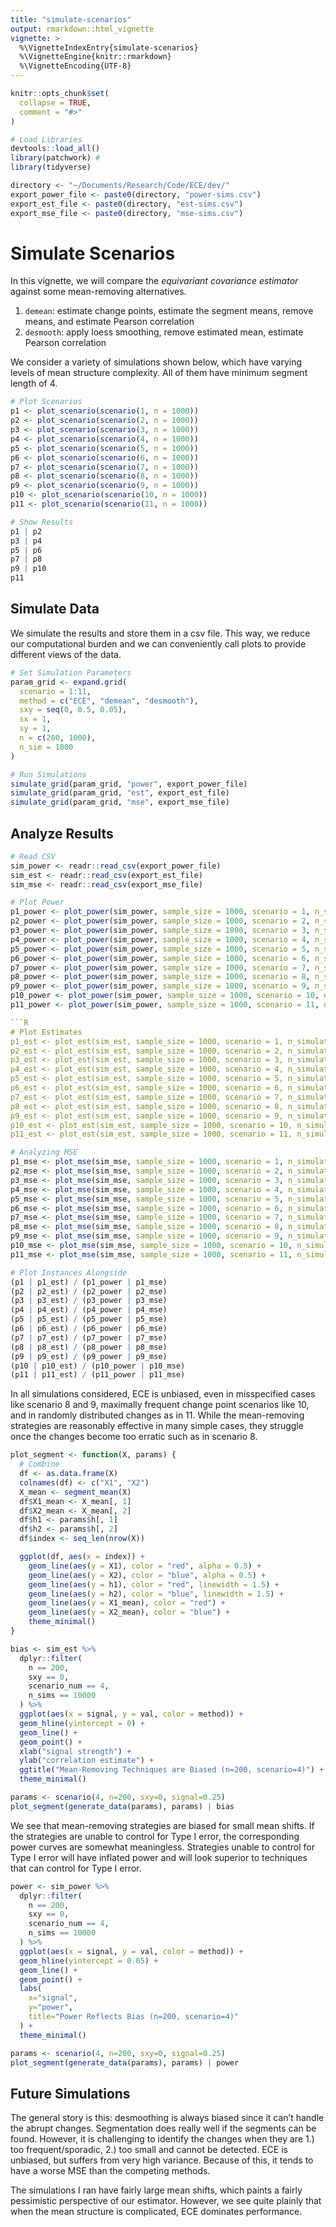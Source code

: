 ```yaml
---
title: "simulate-scenarios"
output: rmarkdown::html_vignette
vignette: >
  %\VignetteIndexEntry{simulate-scenarios}
  %\VignetteEngine{knitr::rmarkdown}
  %\VignetteEncoding{UTF-8}
---
```


```r
knitr::opts_chunk$set(
  collapse = TRUE,
  comment = "#>"
)
```

```r
# Load Libraries
devtools::load_all()
library(patchwork) #
library(tidyverse)

directory <- "~/Documents/Research/Code/ECE/dev/"
export_power_file <- paste0(directory, "power-sims.csv")
export_est_file <- paste0(directory, "est-sims.csv")
export_mse_file <- paste0(directory, "mse-sims.csv")
```

# Simulate Scenarios
In this vignette, we will compare the _equivariant covariance estimator_ against some mean-removing alternatives. 

1. `demean`: estimate change points, estimate the segment means, remove means, and estimate Pearson correlation
2. `desmooth`: apply loess smoothing, remove estimated mean, estimate Pearson correlation

We consider a variety of simulations shown below, which have varying levels of mean structure complexity. All of them have minimum segment length of 4. 

```R
# Plot Scenarios
p1 <- plot_scenario(scenario(1, n = 1000))
p2 <- plot_scenario(scenario(2, n = 1000))
p3 <- plot_scenario(scenario(3, n = 1000))
p4 <- plot_scenario(scenario(4, n = 1000))
p5 <- plot_scenario(scenario(5, n = 1000))
p6 <- plot_scenario(scenario(6, n = 1000))
p7 <- plot_scenario(scenario(7, n = 1000))
p8 <- plot_scenario(scenario(8, n = 1000))
p9 <- plot_scenario(scenario(9, n = 1000))
p10 <- plot_scenario(scenario(10, n = 1000))
p11 <- plot_scenario(scenario(11, n = 1000))

# Show Results
p1 | p2
p3 | p4
p5 | p6
p7 | p8
p9 | p10
p11
```

## Simulate Data

We simulate the results and store them in a csv file. This way, we reduce our computational burden and we can conveniently call plots to provide different views of the data. 

```R
# Set Simulation Parameters
param_grid <- expand.grid(
  scenario = 1:11,
  method = c("ECE", "demean", "desmooth"),
  sxy = seq(0, 0.5, 0.05),
  sx = 1,
  sy = 1,
  n = c(200, 1000),
  n_sim = 1000
)
```

```R
# Run Simulations
simulate_grid(param_grid, "power", export_power_file)
simulate_grid(param_grid, "est", export_est_file)
simulate_grid(param_grid, "mse", export_mse_file)
```

## Analyze Results

```R
# Read CSV
sim_power <- readr::read_csv(export_power_file)
sim_est <- readr::read_csv(export_est_file)
sim_mse <- readr::read_csv(export_mse_file)
```

```R
# Plot Power
p1_power <- plot_power(sim_power, sample_size = 1000, scenario = 1, n_simulations = 1000)
p2_power <- plot_power(sim_power, sample_size = 1000, scenario = 2, n_simulations = 1000)
p3_power <- plot_power(sim_power, sample_size = 1000, scenario = 3, n_simulations = 1000)
p4_power <- plot_power(sim_power, sample_size = 1000, scenario = 4, n_simulations = 1000)
p5_power <- plot_power(sim_power, sample_size = 1000, scenario = 5, n_simulations = 1000)
p6_power <- plot_power(sim_power, sample_size = 1000, scenario = 6, n_simulations = 1000)
p7_power <- plot_power(sim_power, sample_size = 1000, scenario = 7, n_simulations = 1000)
p8_power <- plot_power(sim_power, sample_size = 1000, scenario = 8, n_simulations = 1000) #
p9_power <- plot_power(sim_power, sample_size = 1000, scenario = 9, n_simulations = 1000) #
p10_power <- plot_power(sim_power, sample_size = 1000, scenario = 10, n_simulations = 1000) #
p11_power <- plot_power(sim_power, sample_size = 1000, scenario = 11, n_simulations = 1000) #
```

```R
```R
# Plot Estimates
p1_est <- plot_est(sim_est, sample_size = 1000, scenario = 1, n_simulations = 1000)
p2_est <- plot_est(sim_est, sample_size = 1000, scenario = 2, n_simulations = 1000)
p3_est <- plot_est(sim_est, sample_size = 1000, scenario = 3, n_simulations = 1000)
p4_est <- plot_est(sim_est, sample_size = 1000, scenario = 4, n_simulations = 1000)
p5_est <- plot_est(sim_est, sample_size = 1000, scenario = 5, n_simulations = 1000)
p6_est <- plot_est(sim_est, sample_size = 1000, scenario = 6, n_simulations = 1000)
p7_est <- plot_est(sim_est, sample_size = 1000, scenario = 7, n_simulations = 1000)
p8_est <- plot_est(sim_est, sample_size = 1000, scenario = 8, n_simulations = 1000) #
p9_est <- plot_est(sim_est, sample_size = 1000, scenario = 9, n_simulations = 1000) #
p10_est <- plot_est(sim_est, sample_size = 1000, scenario = 10, n_simulations = 1000) #
p11_est <- plot_est(sim_est, sample_size = 1000, scenario = 11, n_simulations = 1000) #
```

```R
# Analyzing MSE
p1_mse <- plot_mse(sim_mse, sample_size = 1000, scenario = 1, n_simulations = 1000)
p2_mse <- plot_mse(sim_mse, sample_size = 1000, scenario = 2, n_simulations = 1000)
p3_mse <- plot_mse(sim_mse, sample_size = 1000, scenario = 3, n_simulations = 1000)
p4_mse <- plot_mse(sim_mse, sample_size = 1000, scenario = 4, n_simulations = 1000)
p5_mse <- plot_mse(sim_mse, sample_size = 1000, scenario = 5, n_simulations = 1000)
p6_mse <- plot_mse(sim_mse, sample_size = 1000, scenario = 6, n_simulations = 1000)
p7_mse <- plot_mse(sim_mse, sample_size = 1000, scenario = 7, n_simulations = 1000)
p8_mse <- plot_mse(sim_mse, sample_size = 1000, scenario = 8, n_simulations = 1000)
p9_mse <- plot_mse(sim_mse, sample_size = 1000, scenario = 9, n_simulations = 1000)
p10_mse <- plot_mse(sim_mse, sample_size = 1000, scenario = 10, n_simulations = 1000)
p11_mse <- plot_mse(sim_mse, sample_size = 1000, scenario = 11, n_simulations = 1000)
```

```R
# Plot Instances Alongside
(p1 | p1_est) / (p1_power | p1_mse)
(p2 | p2_est) / (p2_power | p2_mse)
(p3 | p3_est) / (p3_power | p3_mse)
(p4 | p4_est) / (p4_power | p4_mse)
(p5 | p5_est) / (p5_power | p5_mse)
(p6 | p6_est) / (p6_power | p6_mse)
(p7 | p7_est) / (p7_power | p7_mse)
(p8 | p8_est) / (p8_power | p8_mse)
(p9 | p9_est) / (p9_power | p9_mse)
(p10 | p10_est) / (p10_power | p10_mse)
(p11 | p11_est) / (p11_power | p11_mse)
```

In all simulations considered, ECE is unbiased, even in misspecified cases like scenario 8 and 9, maximally frequent change point scenarios like 10, and in randomly distributed changes as in 11. While the mean-removing strategies are reasonably effective in many simple cases, they struggle once the changes become too erratic such as in scenario 8. 

```R
plot_segment <- function(X, params) {
  # Combine
  df <- as.data.frame(X)
  colnames(df) <- c("X1", "X2")
  X_mean <- segment_mean(X)
  df$X1_mean <- X_mean[, 1]
  df$X2_mean <- X_mean[, 2]
  df$h1 <- params$h[, 1]
  df$h2 <- params$h[, 2]
  df$index <- seq_len(nrow(X))

  ggplot(df, aes(x = index)) +
    geom_line(aes(y = X1), color = "red", alpha = 0.5) +
    geom_line(aes(y = X2), color = "blue", alpha = 0.5) +
    geom_line(aes(y = h1), color = "red", linewidth = 1.5) +
    geom_line(aes(y = h2), color = "blue", linewidth = 1.5) +
    geom_line(aes(y = X1_mean), color = "red") +
    geom_line(aes(y = X2_mean), color = "blue") +
    theme_minimal()
}
```

```R
bias <- sim_est %>%
  dplyr::filter(
    n == 200,
    sxy == 0,
    scenario_num == 4,
    n_sims == 10000
  ) %>%
  ggplot(aes(x = signal, y = val, color = method)) +
  geom_hline(yintercept = 0) +
  geom_line() +
  geom_point() +
  xlab("signal strength") + 
  ylab("correlation estimate") + 
  ggtitle("Mean-Removing Techniques are Biased (n=200, scenario=4)") + 
  theme_minimal()

params <- scenario(4, n=200, sxy=0, signal=0.25)
plot_segment(generate_data(params), params) | bias
```

We see that mean-removing strategies are biased for small mean shifts. If the strategies are unable to control for Type I error, the corresponding power curves are somewhat meaningless. Strategies unable to control for Type I error will have inflated power and will look superior to techniques that can control for Type I error. 

```R
power <- sim_power %>%
  dplyr::filter(
    n == 200,
    sxy == 0,
    scenario_num == 4,
    n_sims == 10000
  ) %>%
  ggplot(aes(x = signal, y = val, color = method)) +
  geom_hline(yintercept = 0.05) +
  geom_line() +
  geom_point() +
  labs(
    x="signal",
    y="power",
    title="Power Reflects Bias (n=200, scenario=4)"
  ) + 
  theme_minimal()

params <- scenario(4, n=200, sxy=0, signal=0.25)
plot_segment(generate_data(params), params) | power
```

## Future Simulations
The general story is this: desmoothing is always biased since it can't handle the abrupt changes. Segmentation does really well if the segments can be found. However, it is challenging to identify the changes when they are 1.) too frequent/sporadic, 2.) too small and cannot be detected. ECE is unbiased, but suffers from very high variance. Because of this, it tends to have a worse MSE than the competing methods. 

The simulations I ran have fairly large mean shifts, which paints a fairly pessimistic perspective of our estimator. However, we see quite plainly that when the mean structure is complicated, ECE dominates performance. 

